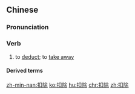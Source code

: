 ==Chinese==
{{zh-forms}}

===Pronunciation===
{{zh-pron
|m=kòuchú
|c=kau3 ceoi4
|mn=khàu-tî/khàu-tû
|cat=v
}}

===Verb===
{{zh-verb}}

# to [[deduct]]; to [[take away]]

====Derived terms====
{{zh-der|扣除額}}

[[zh-min-nan:扣除]]
[[ko:扣除]]
[[hu:扣除]]
[[chr:扣除]]
[[zh:扣除]]